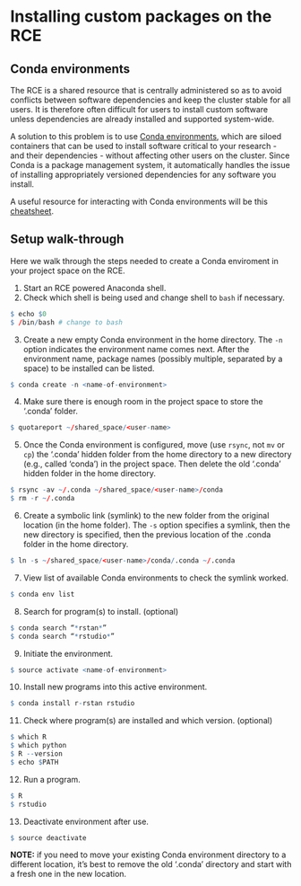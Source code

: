 # Installing custom packages on the RCE

## Conda environments

The RCE is a shared resource that is centrally administered so as to avoid conflicts between software dependencies and keep the cluster stable for all users. It is therefore often difficult for users to install custom software unless dependencies are already installed and supported system-wide.

A solution to this problem is to use [Conda environments](shttps://docs.conda.io/projects/conda/en/latest/user-guide/concepts/environments.html), which are siloed containers that can be used to install software critical to your research - and their dependencies - without affecting other users on the cluster. Since Conda is a package management system, it automatically handles the issue of installing appropriately versioned dependencies for any software you install.

A useful resource for interacting with Conda environments will be this [cheatsheet](https://docs.conda.io/projects/conda/en/4.6.0/_downloads/52a95608c49671267e40c689e0bc00ca/conda-cheatsheet.pdf).


## Setup walk-through

Here we walk through the steps needed to create a Conda enviroment in your project space on the RCE.

1. Start an RCE powered Anaconda shell.
2. Check which shell is being used and change shell to `bash` if necessary.

```r
$ echo $0
$ /bin/bash # change to bash
```
3. Create a new empty Conda environment in the home directory. The `-n` option indicates the environment name comes next. After the environment name, package names (possibly multiple, separated by a space) to be installed can be listed.

```r
$ conda create -n <name-of-environment>
```

4. Make sure there is enough room in the project space to store the '.conda' folder.

```r
$ quotareport ~/shared_space/<user-name>
```

5. Once the Conda environment is configured, move (use `rsync`, not `mv` or `cp`) the '.conda' hidden folder from the home directory to a new directory (e.g., called 'conda') in the project space. Then delete the old '.conda' hidden folder in the home directory.

```r
$ rsync -av ~/.conda ~/shared_space/<user-name>/conda
$ rm -r ~/.conda
```

6. Create a symbolic link (symlink) to the new folder from the original location (in the home folder). The `-s` option specifies a symlink, then the new directory is specified, then the previous location of the .conda folder in the home directory.

```r
$ ln -s ~/shared_space/<user-name>/conda/.conda ~/.conda
```

7. View list of available Conda environments to check the symlink worked.

```r
$ conda env list
```

8. Search for program(s) to install. (optional)

```r
$ conda search “*rstan*”
$ conda search “*rstudio*”
```

9. Initiate the environment.

```r
$ source activate <name-of-environment>
```

10. Install new programs into this active environment.

```r
$ conda install r-rstan rstudio
```

11. Check where program(s) are installed and which version. (optional)

```r
$ which R
$ which python
$ R --version
$ echo $PATH
```

12. Run a program.

```r
$ R
$ rstudio
```

13. Deactivate environment after use.

```r
$ source deactivate
```


**NOTE:** if you need to move your existing Conda environment directory to a different location, it's best to remove the old '.conda' directory and start with a fresh one in the new location.
